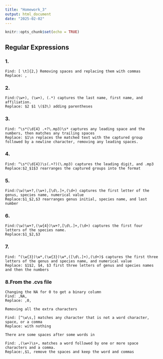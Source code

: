 ```yaml
---
title: "Homework_3"
output: html_document
date: "2025-02-02"
---
```


```r
knitr::opts_chunk$set(echo = TRUE)
```

## Regular Expressions

### 1.
```
Find: [ \t]{2,} Removing spaces and replacing them with commas
Replace: ,
```
### 2.
```
Find:(\w+), (\w+), (.*) captures the last name, first name, and affiliation.
Replace: $2 $1 \($3\) adding parentheses
```

### 3.
```
Find: ^\s*(\d{4} .+?\.mp3)\s* captures any leading space and the numbers, then matches any trailing spaces
Replace: $1\n replaces the matched text with the captured group followed by a newline character, removing any leading spaces.
```

### 4.
```
Find: ^\s*(\d{4})\s(.+?)(\.mp3) captures the leading digit, and .mp3
Replace:$2_$1$3 rearranges the captured groups into the format
```

### 5.
```
Find:(\w)\w+?,(\w+),[\d\.]+,(\d+) captures the first letter of the genus, species name, numerical value 
Replace:$1_$2,$3 rearranges genus initial, species name, and last number
```

### 6.
```
Find:(\w)\w+?,(\w{4})\w+?,[\d\.]+,(\d+) captures the first four letters of the species name.
Replace:$1_$2,$3
```

### 7.
```
Find: ^(\w{3})\w*,(\w{3})\w*,([\d\.]+),(\d+)$ captures the first three letters of the genus and species name, and numerical value
Replace: $1$2, $4, $3 first three letters of genus and species names and then the numbers
```

### 8.From the .cvs file
```
Changing the NA for 0 to get a binary column 
Find: ,NA,
Replace: ,0,

Removing all the extra characters

Find: [^\w\s,] matches any character that is not a word character, space, or a comma
Replace: with nothing 

There are some spaces after some words in 

Find: ,(\w+)\s+, matches a word followed by one or more space characters and a comma.
Replace:,$1, remove the spaces and keep the word and commas
```
